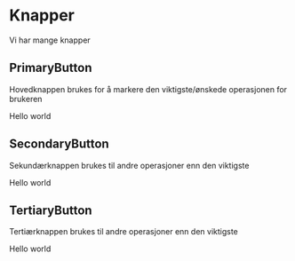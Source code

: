 
# Knapper

Vi har mange knapper

## PrimaryButton

Hovedknappen brukes for å markere den viktigste/ønskede operasjonen for brukeren

<PrimaryButton>
    Hello world
</PrimaryButton>

## SecondaryButton

Sekundærknappen brukes til andre operasjoner enn den viktigste

<SecondaryButton>
    Hello world
</SecondaryButton>

## TertiaryButton

Tertiærknappen brukes til andre operasjoner enn den viktigste

<TertiaryButton>
    Hello world
</TertiaryButton>